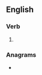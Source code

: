 ==English==

===Verb===
{{head|en|verb form}}

# {{en-past of|copulate}}

===Anagrams===
* {{l|en|outplaced}}